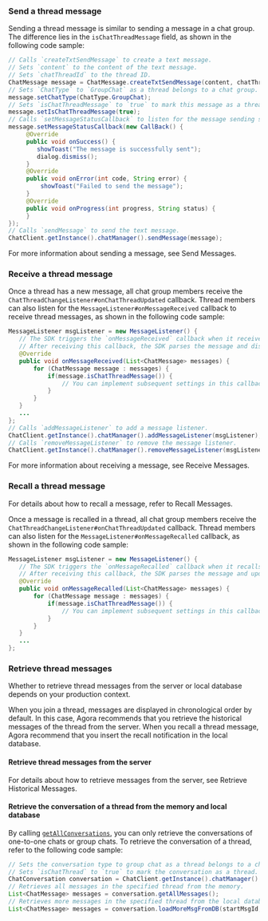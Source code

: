 <PlatformWrapper platform="android">

### Send a thread message

Sending a thread message is similar to sending a message in a chat group. The difference lies in the `isChatThreadMessage` field, as shown in the following code sample:

```java
// Calls `createTxtSendMessage` to create a text message. 
// Sets `content` to the content of the text message.
// Sets `chatThreadId` to the thread ID.
ChatMessage message = ChatMessage.createTxtSendMessage(content, chatThreadId); 
// Sets `ChatType` to `GroupChat` as a thread belongs to a chat group.
message.setChatType(ChatType.GroupChat); 
// Sets `isChatThreadMessage` to `true` to mark this message as a thread message.
message.setIsChatThreadMessage(true);
// Calls `setMessageStatusCallback` to listen for the message sending status. You can implement subsequent settings in this callback, for example, displaying a pop-up if the message sending fails.
message.setMessageStatusCallback(new CallBack() {
     @Override
     public void onSuccess() {
        showToast("The message is successfully sent");
        dialog.dismiss();
     }
     @Override
     public void onError(int code, String error) {
         showToast("Failed to send the message");
     }
     @Override
     public void onProgress(int progress, String status) {
     }
});
// Calls `sendMessage` to send the text message.
ChatClient.getInstance().chatManager().sendMessage(message);
```

For more information about sending a message, see <Link to="/agora-chat/client-api/messages/send-receive-messages#send-a-text-message">Send Messages</Link>.


### Receive a thread message

Once a thread has a new message, all chat group members receive the `ChatThreadChangeListener#onChatThreadUpdated` callback. Thread members can also listen for the `MessageListener#onMessageReceived` callback to receive thread messages, as shown in the following code sample:

```java
MessageListener msgListener = new MessageListener() {
   // The SDK triggers the `onMessageReceived` callback when it receives a message.
   // After receiving this callback, the SDK parses the message and displays it.
   @Override
   public void onMessageReceived(List<ChatMessage> messages) {
       for (ChatMessage message : messages) {
           if(message.isChatThreadMessage()) {
               // You can implement subsequent settings in this callback.
           }
       }
   }
   ...
};
// Calls `addMessageListener` to add a message listener.
ChatClient.getInstance().chatManager().addMessageListener(msgListener);
// Calls `removeMessageListener` to remove the message listener.
ChatClient.getInstance().chatManager().removeMessageListener(msgListener);
```

For more information about receiving a message, see <Link to="/agora-chat/client-api/messages/send-receive-messages#receive-a-message">Receive Messages</Link>.


### Recall a thread message

For details about how to recall a message, refer to <Link to="/agora-chat/client-api/messages/send-receive-messages#recall-a-message">Recall Messages</Link>.

Once a message is recalled in a thread, all chat group members receive the `ChatThreadChangeListener#onChatThreadUpdated` callback. Thread members can also listen for the `MessageListener#onMessageRecalled` callback, as shown in the following code sample:

```java
MessageListener msgListener = new MessageListener() {
   // The SDK triggers the `onMessageRecalled` callback when it recalls a message.
   // After receiving this callback, the SDK parses the message and updates its display.
   @Override
   public void onMessageRecalled(List<ChatMessage> messages) {
       for (ChatMessage message : messages) {
           if(message.isChatThreadMessage()) {
               // You can implement subsequent settings in this callback.
           }
       }
   }
   ...
};
```

### Retrieve thread messages

Whether to retrieve thread messages from the server or local database depends on your production context.

When you join a thread, messages are displayed in chronological order by default. In this case, Agora recommends that you retrieve the historical messages of the thread from the server. When you recall a thread message, Agora recommend that you insert the recall notification in the local database.

#### Retrieve thread messages from the server

For details about how to retrieve messages from the server, see <Link to="/agora-chat/client-api/messages/retrieve-messages#retrieve-historical-messages-of-the-specified-conversation">Retrieve Historical Messages</Link>.

#### Retrieve the conversation of a thread from the memory and local database

By calling [`getAllConversations`](/agora-chat/client-api/messages/manage-messages#retrieve-conversations), you can only retrieve the conversations of one-to-one chats or group chats. To retrieve the conversation of a thread, refer to the following code sample:

```java
// Sets the conversation type to group chat as a thread belongs to a chat group.
// Sets `isChatThread` to `true` to mark the conversation as a thread.
ChatConversation conversation = ChatClient.getInstance().chatManager().getConversation(chatThreadId, ChatConversationType.GroupChat, createIfNotExists, isChatThread);
// Retrieves all messages in the specified thread from the memory.
List<ChatMessage> messages = conversation.getAllMessages();
// Retrieves more messages in the specified thread from the local database. The SDK automatically loads and stores the retrieved messages to the memory.
List<ChatMessage> messages = conversation.loadMoreMsgFromDB(startMsgId, pagesize, searchDirection);
```

</PlatformWrapper>
